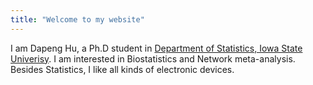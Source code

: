 ```yaml
---
title: "Welcome to my website"
---
```



I am Dapeng Hu, a Ph.D student in [Department of Statistics, Iowa State Univerisy](https://www.stat.iastate.edu). I am interested in Biostatistics and Network meta-analysis. Besides Statistics, I like all kinds of electronic devices. 
